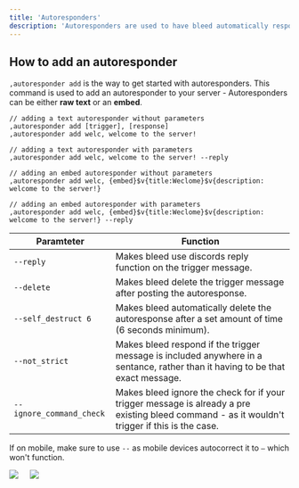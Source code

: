 ```yaml
---
title: 'Autoresponders'
description: 'Autoresponders are used to have bleed automatically respond with text or an embed to a trigger word or phrase.'
---
```


## How to add an autoresponder

`,autoresponder add` is the way to get started with autoresponders. This command is used to add an autoresponder to your server - Autoresponders can be either **raw text** or an **embed**.
```
// adding a text autoresponder without parameters
,autoresponder add [trigger], [response]
,autoresponder add welc, welcome to the server!

// adding a text autoresponder with parameters
,autoresponder add welc, welcome to the server! --reply

// adding an embed autoresponder without parameters
,autoresponder add welc, {embed}$v{title:Weclome}$v{description: welcome to the server!}

// adding an embed autoresponder with parameters
,autoresponder add welc, {embed}$v{title:Weclome}$v{description: welcome to the server!} --reply
```

| Paramteter | Function|
| --------- | ------ |
`--reply` | Makes bleed use discords reply function on the trigger message.
`--delete` | Makes bleed delete the trigger message after posting the autoresponse.
`--self_destruct 6` | Makes bleed automatically delete the autoresponse after a set amount of time (6 seconds minimum).
`--not_strict` | Makes bleed respond if the trigger message is included anywhere in a sentance, rather than it having to be that exact message.
`--ignore_command_check` | Makes bleed ignore the check for if your trigger message is already a pre existing bleed command - as it wouldn't trigger if this is the case.

<Info>If on mobile, make sure to use `--` as mobile devices autocorrect it to `—` which won't function.</Info>

<Frame caption="Adding a text autoresponder with the reply parameter" type="glass">
  <img src="https://docs.bleed.bot/~gitbook/image?url=https%3A%2F%2F2081520389-files.gitbook.io%2F%7E%2Ffiles%2Fv0%2Fb%2Fgitbook-x-prod.appspot.com%2Fo%2Fspaces%252F-MTDsQ1fZKtEy7kU7DyR%252Fuploads%252FC2VG4xblfUbPAmBIr4dE%252Fimage.png%3Falt%3Dmedia%26token%3D6edb5e31-465a-4a1e-b082-1884d6b59025&width=400&dpr=3&quality=100&sign=1bed582c&sv=1" />
</Frame>
ㅤ
<Frame caption="Adding an embed autoresponder with the not_strict paramater" type="glass">
  <img src="https://docs.bleed.bot/~gitbook/image?url=https%3A%2F%2F2081520389-files.gitbook.io%2F%7E%2Ffiles%2Fv0%2Fb%2Fgitbook-x-prod.appspot.com%2Fo%2Fspaces%252F-MTDsQ1fZKtEy7kU7DyR%252Fuploads%252F9YCCMHzIATEkqU0gagqR%252Fimage.png%3Falt%3Dmedia%26token%3Dd012d06f-caaa-43e8-9323-264574288547&width=400&dpr=3&quality=100&sign=2107cc02&sv=1" />
</Frame>


